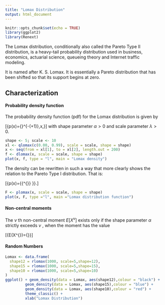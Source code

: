 ```yaml
---
title: "Lomax Distribution"
output: html_document
---
```


```r
knitr::opts_chunk$set(echo = TRUE)
library(ggplot2)
library(Renext)
```

The Lomax distribution, conditionally also called the Pareto Type II distribution, is a heavy-tail probability distribution used in business, economics, actuarial science, queueing theory and Internet traffic modeling.

It is named after K. S. Lomax. 
It is essentially a Pareto distribution that has been shifted so that its support begins at zero.

## Characterization

#### Probability density function
The probability density function (pdf) for the Lomax distribution is given by

\[{\displaystyle p(x)={\alpha  \over \lambda }\left[{1+{x \over \lambda }}\right]^{-(\alpha +1)},\qquad x\geq 0,}\]
with shape parameter ${\displaystyle \alpha >0}$ and scale parameter ${\displaystyle \lambda >0}$. 

```r
shape <- 5; scale <- 10
xl <- qlomax(c(0.00, 0.99), scale = scale, shape = shape)
x <- seq(from = xl[1], to = xl[2], length.out = 200)
f <- dlomax(x, scale = scale, shape = shape)
plot(x, f, type = "l", main = "Lomax density")
```

The density can be rewritten in such a way that more clearly shows the relation to the Pareto Type I distribution. 
That is:

\[{\displaystyle p(x)={{\alpha \lambda ^{\alpha }} \over {(x+\lambda )^{\alpha +1}}}}.\]


```r
F <- plomax(x, scale = scale, shape = shape)
plot(x, F, type ="l", main ="Lomax distribution function")
```

#### Non-central moments
The ${\displaystyle \nu }$ th non-central moment ${\displaystyle E[X^{\nu }]}$ exists only if the shape parameter ${\displaystyle \alpha }$ strictly exceeds ${\displaystyle \nu }$ , when the moment has the value

\[{\displaystyle E(X^{\nu })={\frac {\lambda ^{\nu }\Gamma (\alpha -\nu )\Gamma (1+\nu )}{\Gamma (\alpha )}}}\]


#### Random Numbers

```r
Lomax <- data.frame(
  shape12 = rlomax(1000, scale=5,shape=12),
  shape15 = rlomax(1000, scale=5,shape=15),
  shape10 = rlomax(1000, scale=5,shape=10)
)
ggplot() + geom_density(data = Lomax, aes(shape12),colour = "black") + 
         geom_density(data = Lomax, aes(shape15),colour = "blue") + 
         geom_density(data = Lomax, aes(shape10),colour = "red") + 
         theme_classic() + 
         xlab("Lomax Distribution")
```